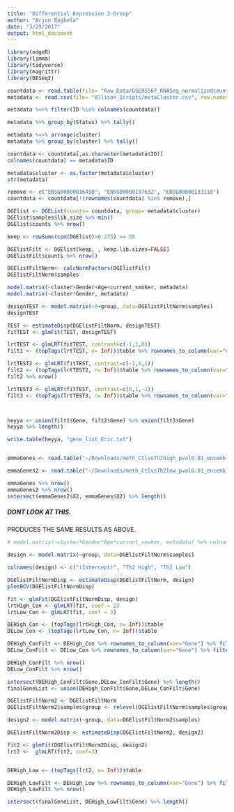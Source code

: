 ```yaml
---
title: "Differential Expression 3 Group"
author: "Arjun Baghela"
date: "3/29/2017"
output: html_document
---
```


```r
library(edgeR)
library(limma)
library(tidyverse)
library(magrittr)
library(DESeq2)
```

```r
countdata <- read.table(file= "Raw_Data/GSE85567_RNASeq_normalizedcounts.txt", check.names = FALSE)
metadata <- read.csv(file= "Allison_Scripts/metaCluster.csv", row.names = 1)

metadata %<>% filter(ID %in% colnames(countdata))

metadata %>% group_by(Status) %>% tally()

metadata %<>% arrange(cluster)
metadata %>% group_by(cluster) %>% tally()

countdata <- countdata[,as.character(metadata$ID)]
colnames(countdata) == metadata$ID

metadata$cluster <- as.factor(metadata$cluster)
str(metadata)

remove <- c("ENSG00000016490", "ENSG00000197632", "ENSG00000133110")
countdata <- countdata[!(rownames(countdata) %in% remove),]
```

```r
DGElist <- DGEList(counts= countdata, group= metadata$cluster)
DGElist$samples$lib.size %>% min()
DGElist$counts %>% nrow()

keep <- rowSums(cpm(DGElist)>0.275) >= 28

DGElistFilt <- DGElist[keep, , keep.lib.sizes=FALSE]
DGElistFilt$counts %>% nrow()

DGElistFiltNorm<- calcNormFactors(DGElistFilt)
DGElistFiltNorm$samples
```


```r
model.matrix(~cluster+Gender+Age+current_smoker, metadata)
model.matrix(~cluster*Gender, metadata)


```









```r
designTEST <- model.matrix(~0+group, data=DGElistFiltNorm$samples)
designTEST

TEST <- estimateDisp(DGElistFiltNorm, designTEST)
fitTEST <- glmFit(TEST, designTEST)

lrtTEST <- glmLRT(fitTEST, contrast=c(-1,1,0))
filt1 <- (topTags(lrtTEST, n= Inf))$table %>% rownames_to_column(var="Gene") %>% filter(FDR <= .01)

lrtTEST2 <- glmLRT(fitTEST, contrast=c(-1,0,1))
filt2 <- (topTags(lrtTEST2, n= Inf))$table %>% rownames_to_column(var="Gene") %>% filter(FDR <= .25)
filt2 %>% nrow()

lrtTEST3 <- glmLRT(fitTEST, contrast=c(0,1,-1))
filt3 <- (topTags(lrtTEST3, n= Inf))$table %>% rownames_to_column(var="Gene") %>% filter(FDR <= .01)



heyya <- union(filt1$Gene, filt2$Gene) %>% union(filt3$Gene)
heyya %>% length()

write.table(heyya, "gene_list_Eric.txt")


emmaGenes <- read.table("~/Downloads/meth_CtlvsTh2high_pval0.01_ensemblID.txt", col.names = 2)

emmaGenes2 <- read.table("~/Downloads/meth_CtlvsTh2low_pval0.01_ensemblID.txt", col.names = 2)

emmaGenes %>% nrow()
emmaGenes2 %>% nrow() 
intersect(emmaGenes2$X2, emmaGenes$X2) %>% length()
```









##### DONT LOOK AT THIS. 




PRODUCES THE SAME RESULTS AS ABOVE. 
```r
# model.matrix(~cluster*Gender*Age*current_smoker, metadata) %>% colnames()

design <- model.matrix(~group, data=DGElistFiltNorm$samples)

colnames(design) <- c("(Intercept)", "Th2 High", "Th2 Low")

DGElistFiltNormDisp <- estimateDisp(DGElistFiltNorm, design)
plotBCV(DGElistFiltNormDisp)
```

```r
fit <- glmFit(DGElistFiltNormDisp, design)
lrtHigh_Con <- glmLRT(fit, coef = 2)
lrtLow_Con <- glmLRT(fit, coef = 3)

DEHigh_Con <- (topTags(lrtHigh_Con, n= Inf))$table
DELow_Con <- (topTags(lrtLow_Con, n= Inf))$table

DEHigh_ConFilt <- DEHigh_Con %>% rownames_to_column(var="Gene") %>% filter(FDR <= .25)
DELow_ConFilt <- DELow_Con %>% rownames_to_column(var="Gene") %>% filter(FDR <= .25)

DEHigh_ConFilt %>% nrow()
DELow_ConFilt %>% nrow()

intersect(DEHigh_ConFilt$Gene,DELow_ConFilt$Gene) %>% length()
finalGeneList <- union(DEHigh_ConFilt$Gene,DELow_ConFilt$Gene)
```

```r
DGElistFiltNorm2 <- DGElistFiltNorm
DGElistFiltNorm2$samples$group <- relevel(DGElistFiltNorm$samples$group, ref="2")

design2 <- model.matrix(~group, data=DGElistFiltNorm2$samples)

DGElistFiltNorm2Disp <- estimateDisp(DGElistFiltNorm2, design2)

fit2 <- glmFit(DGElistFiltNorm2Disp, design2)
lrt2 <-  glmLRT(fit2, coef=3)


DEHigh_Low <- (topTags(lrt2, n= Inf))$table

DEHigh_LowFilt <- DEHigh_Low %>% rownames_to_column(var="Gene") %>% filter(FDR <= .25)
DEHigh_LowFilt %>% nrow()

intersect(finalGeneList, DEHigh_LowFilt$Gene) %>% length()
```





